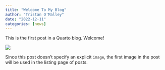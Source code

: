 ```yaml
---
title: "Welcome To My Blog"
author: "Tristan O'Malley"
date: "2022-12-11"
categories: [news]
---
```


This is the first post in a Quarto blog. Welcome!

![](thumbnail.jpg)

Since this post doesn't specify an explicit `image`, the first image in the post will be used in the listing page of posts.
